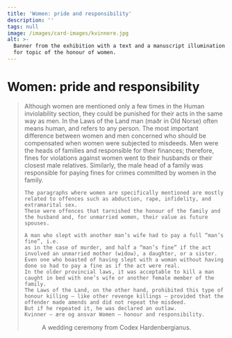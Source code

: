 ```yaml
---
title: 'Women: pride and responsibility'
description: ''
tags: null
image: /images/card-images/kvinnere.jpg
alt: >-
  Banner from the exhibition with a text and a manuscript illumination relevant
  for topic of the honour of women.
---
```



# Women: pride and responsibility

<Blockquote
    quote='“If a woman has a husband, he takes over his wife’s claim.”'
    footer='Human Inviolability section, chapter 30' />

<Spacer height={40}/>

<Container stil="initial side">
    Although women are mentioned only a few times in the Human inviolability section, they could be punished for their acts in the same way as men. 
    In the Laws of the Land man (maðr in Old Norse) often means human, and refers to any person. 
    The most important difference between women and men concerned who should be compensated when women were subjected to misdeeds. 
    Men were the heads of families and responsible for their finances; therefore, fines for violations against women went to their husbands or their closest male relatives. 
    Similarly, the male head of a family was responsible for paying fines for crimes committed by women in the family. 
    
    The paragraphs where women are specifically mentioned are mostly related to offences such as abduction, rape, infidelity, and extramarital sex. 
    These were offences that tarnished the honour of the family and the husband and, for unmarried women, their value as future spouses. 
    
    A man who slept with another man’s wife had to pay a full “man’s fine”, i.e. 
    as in the case of murder, and half a “man’s fine” if the act involved an unmarried mother (widow), a daughter, or a sister. 
    Even one who boasted of having slept with a woman without having done so had to pay a fine as if the act were real. 
    In the older provincial laws, it was acceptable to kill a man caught in bed with one’s wife or another female member of the family. 
    The Laws of the Land, on the other hand, prohibited this type of honour killing – like other revenge killings – provided that the offender made amends and did not repeat the misdeed. 
    But if he repeated it, he was declared an outlaw. 
    Kvinner – ære og ansvar Women – honour and responsibility.
</Container>

<Figure
    image="/images/section-buttons/Arvetall1.jpg"
    title="The role of women and their pride is an important issue."
    alt="A manuscription illumination representating a wedding"
>
A wedding ceremony from Codex Hardenbergianus.
</Figure>
